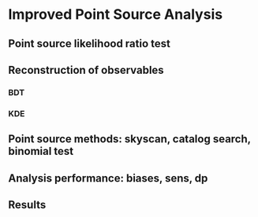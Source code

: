 # Improved Point Source Analysis


## Point source likelihood ratio test

## Reconstruction of observables

### BDT

### KDE

## Point source methods: skyscan, catalog search, binomial test

## Analysis performance: biases, sens, dp

## Results
